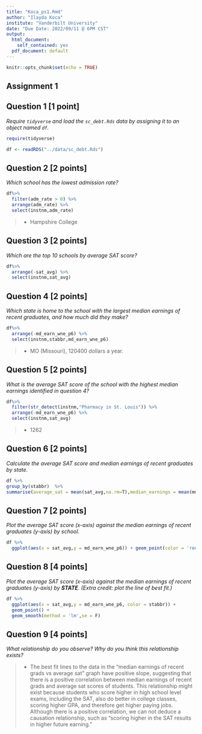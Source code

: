 ```yaml
---
title: "Koca_ps1.Rmd"
author: "Ilayda Koca"
institute: "Vanderbilt University"
date: "Due Date: 2022/09/11 @ 6PM CST"
output:
  html_document:
    self_contained: yes
  pdf_document: default
---
```


```r
knitr::opts_chunk$set(echo = TRUE)
```

## Assignment 1

## Question 1 [1 point]
*Require `tidyverse` and load the `sc_debt.Rds` data by assigning it to an object named `df`.*
```r
require(tidyverse)

df <- readRDS("../data/sc_debt.Rds")
```


## Question 2 [2 points]
*Which school has the lowest admission rate?*
```r
df%>%
  filter(adm_rate > 0) %>%
  arrange(adm_rate) %>%
  select(instnm,adm_rate)
```

> - Hampshire College

## Question 3 [2 points]
*Which are the top 10 schools by average SAT score?*
```r
df%>%
  arrange(-sat_avg) %>%
  select(instnm,sat_avg)
```

## Question 4 [2 points]
*Which state is home to the school with the largest median earnings of recent graduates, and how much did they make?*
```r
df%>%
  arrange(-md_earn_wne_p6) %>%
  select(instnm,stabbr,md_earn_wne_p6)
```

> - MO (Missouri), 120400 dollars a year.

## Question 5 [2 points]
*What is the average SAT score of the school with the highest median earnings identified in question 4?*
```r
df%>%
  filter(str_detect(instnm,"Pharmacy in St. Louis")) %>%
  arrange(-md_earn_wne_p6) %>%
  select(instnm,sat_avg)
```

> - 1262

## Question 6 [2 points]
*Calculate the average SAT score and median earnings of recent graduates by state.*
```r
df %>% 
group_by(stabbr)  %>%
summarise(average_sat = mean(sat_avg,na.rm=T),median_earnings = mean(md_earn_wne_p6,na.rm=T))

```

## Question 7 [2 points]
*Plot the average SAT score (x-axis) against the median earnings of recent graduates (y-axis) by school.*
```r
df %>%
  ggplot(aes(x = sat_avg,y = md_earn_wne_p6)) + geom_point(color = 'red')
```

## Question 8 [4 points]
*Plot the average SAT score (x-axis) against the median earnings of recent graduates (y-axis) by **STATE**. (Extra credit: plot the line of best fit.)*
```r
df %>%
  ggplot(aes(x = sat_avg,y = md_earn_wne_p6, color = stabbr)) +
  geom_point() +
  geom_smooth(method = 'lm',se = F)
```

## Question 9 [4 points]
*What relationship do you observe? Why do you think this relationship exists?*

> - The best fit lines to the data in the "median earnings of recent grads vs average sat" graph have positive slope, suggesting that there is a positive correlation between median earnings of recent grads and average sat scores of students. This relationship might exist because students who score higher in high school level exams, including the SAT, also do better in college classes, scoring higher GPA, and therefore get higher paying jobs. Although there is a positive correlation, we can not deduce a causation relationship, such as "scoring higher in the SAT results in higher future earning." 

